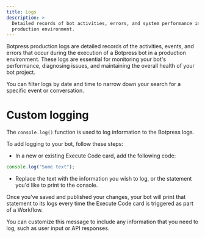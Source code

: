 ```yaml
---
title: Logs
description: >-
  Detailed records of bot activities, errors, and system performance in a
  production environment.
---
```


Botpress production logs are detailed records of the activities, events, and errors that occur during the execution of a Botpress bot in a production environment. These logs are essential for monitoring your bot's performance, diagnosing issues, and maintaining the overall health of your bot project.

You can filter logs by date and time to narrow down your search for a specific event or conversation.

# Custom logging

The `console.log()` function is used to log information to the Botpress logs.

To add logging to your bot, follow these steps:

* In a new or existing Execute Code card, add the following code:

```typescript
console.log("Some text");
```

* Replace the text with the information you wish to log, or the statement you'd like to print to the console.

Once you've saved and published your changes, your bot will print that statement to its logs every time the Execute Code card is triggered as part of a Workflow.

You can customize this message to include any information that you need to log, such as user input or API responses.
